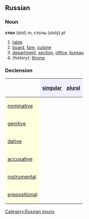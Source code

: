 ==Russian==
[[Category:Russian nouns]]
===Noun===
'''стол''' (stol) ''m'', столы (stolý) ''pl''

#[[table]]
#[[board]], [[fare]], [[cuisine]]
#[[department]], [[section]], [[office]], [[bureau]]
#''(history)'': [[throne]]

===Declension===
{| border="1" cellpadding="4" cellspacing="0"
!
! style="background-color: #EFEFFF" align="center"|[[singular]]
! style="background-color: #EFEFFF" align="center"|[[plural]]
|-
! style="background-color: #FFFFE0" align="left"|[[nominative case|nominative]]
| align="center"|{{RUchar|стол}}
| align="center"|{{RUchar|столы́}}
|-
! style="background-color: #FFFFE0" align="left"|[[genitive case|genitive]]
| align="center"|{{RUchar|стола́}}
| align="center"|{{RUchar|столо́в}}
|-
! style="background-color: #FFFFE0" align="left"|[[dative case|dative]]
| align="center"|{{RUchar|столу́}}
| align="center"|{{RUchar|стола́м}}
|-
! style="background-color: #FFFFE0" align="left"|[[accusative case|accusative]]
| align="center"|{{RUchar|стол}}
| align="center"|{{RUchar|столы́}}
|-
! style="background-color: #FFFFE0" align="left"|[[instrumental case|instrumental]]
| align="center"|{{RUchar|столо́м}}
| align="center"|{{RUchar|стола́ми}}
|-
! style="background-color: #FFFFE0" align="left"|[[prepositional case|prepositional]]
| align="center"|{{RUchar|о столе́}}
| align="center"|{{RUchar|о стола́х}}
|}